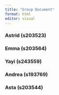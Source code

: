 ```yaml
---
title: "Group Document"
format: html
editor: visual
---
```


### Astrid (s203523)

### Emma (s203564)

### Yayi (s243559)

### Andrea (s193769)

### Asta (s203544)
